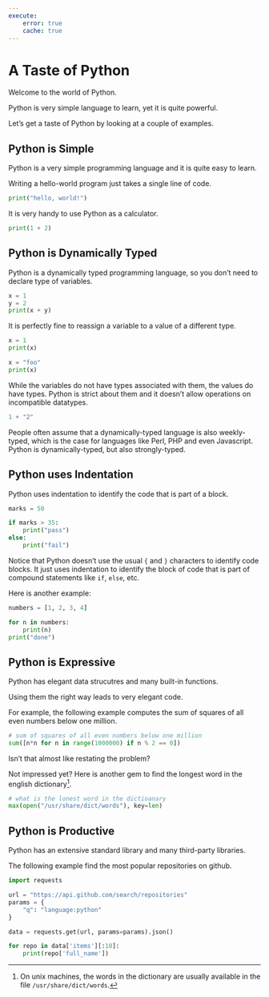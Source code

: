 ```yaml
---
execute:
    error: true
    cache: true
---
```


# A Taste of Python

Welcome to the world of Python.

Python is very simple language to learn, yet it is quite powerful.

Let's get a taste of Python by looking at a couple of examples.

## Python is Simple

Python is a very simple programming language and it is quite easy to learn.

Writing a hello-world program just takes a single line of code.

```python
print("hello, world!")
```

It is very handy to use Python as a calculator.

```python
print(1 + 2)
```

## Python is Dynamically Typed

Python is a dynamically typed programming language, so you don't need to declare type of variables.

```python
x = 1
y = 2
print(x + y)
```

It is perfectly fine to reassign a variable to a value of a different type.

```python
x = 1
print(x)

x = "foo"
print(x)
```


While the variables do not have types associated with them, the values do have types. Python is strict about them and it doesn't allow operations on incompatible datatypes.

```python
1 + "2"
```

People often assume that a dynamically-typed language is also weekly-typed, which is the case for languages like Perl, PHP and even Javascript. Python is dynamically-typed, but also strongly-typed.

## Python uses Indentation

Python uses indentation to identify the code that is part of a block.

```python
marks = 50

if marks > 35:
    print("pass")
else:
    print("fail")
```

Notice that Python doesn't use the usual `{` and `}` characters to
identify code blocks. It just uses indentation to identify the block of code that is part of compound statements like `if`, `else`, etc.

Here is another example:

```python
numbers = [1, 2, 3, 4]

for n in numbers:
    print(n)
print("done")
```

## Python is Expressive

Python has elegant data strucutres and many built-in functions.

Using them the right way leads to very elegant code.

For example, the following example computes the sum of squares of all even numbers below one million.

```python
# sum of squares of all even numbers below one million
sum([n*n for n in range(1000000) if n % 2 == 0])
```

Isn't that almost like restating the problem?

Not impressed yet? Here is another gem to find the longest word in the english dictionary[^dict].

```python
# what is the lonest word in the dictioanary
max(open("/usr/share/dict/words"), key=len)
```


[^dict]: On unix machines, the words in the dictionary are usually available in the file `/usr/share/dict/words`.

## Python is Productive

Python has an extensive standard library and many third-party libraries.

The following example find the most popular repositories on github.


```python
import requests

url = "https://api.github.com/search/repositories"
params = {
    "q": "language:python"
}

data = requests.get(url, params=params).json()

for repo in data['items'][:10]:
    print(repo['full_name'])
```
